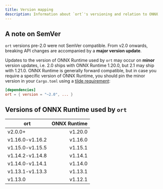```yaml
---
title: Version mapping
description: Information about `ort`'s versioning and relation to ONNX Runtime versioning.
---
```


## A note on SemVer
`ort` versions pre-2.0 were not SemVer compatible. From v2.0 onwards, breaking API changes are accompanied by a **major version update**.

Updates to the version of ONNX Runtime used by `ort` may occur on **minor** version updates, i.e. 2.0 ships with ONNX Runtime 1.20.0, but 2.1 may ship with 1.21.0. ONNX Runtime is generally forward compatible, but in case you require a specific version of ONNX Runtime, you should pin the minor version in your `Cargo.toml` using a [tilde requirement](https://doc.rust-lang.org/cargo/reference/specifying-dependencies.html#tilde-requirements):
```toml
[dependencies]
ort = { version = "~2.0", ... }
```

## Versions of ONNX Runtime used by `ort`

| **ort**  | **ONNX Runtime** |
| -------- | ----------------:|
| v2.0.0+ | v1.20.0 |
| v1.16.0-v1.16.2 | v1.16.0 |
| v1.15.0-v1.15.5 | v1.15.1 |
| v1.14.2-v1.14.8 | v1.14.1 |
| v1.14.0-v1.14.1 | v1.14.0 |
| v1.13.1-v1.13.3 | v1.13.1 |
| v1.13.0  | v1.12.1 |
